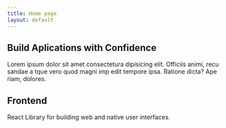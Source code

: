 ```yaml
---
title: Home page
layout: default
---
```


<section className="space-y-6 pb-8 pt-6 md:pb-12 md:pt-10 lg:py-32">
  <div className="container flex max-w-[64rem] flex-col items-center gap-4 text-center">
    <h1 className="font-heading text-3xl sm:text-5xl md:text-6xl lg:text-7xl">
      Build Aplications with Confidence
    </h1>
    <div className="max-w-[42rem] leading-normal text-muted-foreground sm:text-xl sm:leading-8">
      Lorem ipsum dolor sit amet consectetura dipisicing elit. Officiis animi,
      recu sandae a tque vero quod magni imp edit tempore ipsa. Ratione dicta?
      Ape riam, dolores.
    </div>
  </div>
</section>

<section
  id="frontend"
  className="container space-y-6 py-8 dark:bg-transparent md:py-10 lg:py-16"
>
  <div className="mx-auto flex max-w-[58rem] flex-col items-center space-y-4 text-center">
    <h2 className="font-heading text-3xl leading-[1.1] sm:text-3xl md:text-6xl">
      Frontend
    </h2>
  </div>
  <div className="mx-auto grid justify-center gap-4 sm:grid-cols-2 md:max-w-[64rem] md:grid-cols-3">
    <Card.Box
      href="/docs"
      pattern={{
        y: -8,
        squares: [
          [-2, 0],
          [1, 3],
        ],
      }}
    >
      <Icons.React />
      <Card.Title>React</Card.Title>
      <Card.Description>
        Library for building web and native user interfaces.
      </Card.Description>
    </Card.Box>
  </div>
</section>
